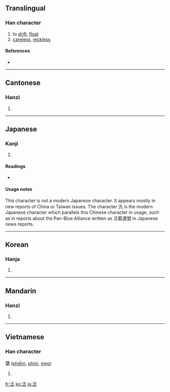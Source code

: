 {{also|汎}}
==Translingual==

===Han character===
{{Han char|rn=85|rad=水|as=05|sn=8|four=3213<sub>7</sub>|canj=水竹戈人 (EHIO)}}

# to [[drift]], [[float]]
# [[careless]], [[reckless]]

====References====
* {{Han ref|kx=0616.210|dkj=17298|dj=1011.040|hdz=31569.020|uh=6CDB|ud=27867|bh=AA78|bd=43640}}

----

==Cantonese==

===Hanzi===
{{yue-hanzi|jyut=|y=[[faan3]]}}

# {{defn|Cantonese}}

----

==Japanese==

===Kanji===
{{ja-kanji|grade=|rs=水05}}

# {{defn|Japanese}}

====Readings====
* {{ja-readings|on=[[はん]] (han), [[ほう]] (hō)|kun=[[うかぶ]] (ukabu)}}

====Usage notes====
This character is not a modern Japanese character. It appears mostly in new reports of China or Taiwan issues. The character 汎 is the modern Japanese character which parallels this Chinese character in usage, such as in reports about the Pan-Blue Alliance written as 泛藍連盟 in Japanese news reports.

----

==Korean==

===Hanja===
{{ko-hanja|hangeul=[[범]], [[봉]]|eumhun=|rv=beom, bong|mr=pŏm, pong|y=pem, pong}}

# {{defn|Korean}}

----

==Mandarin==

===Hanzi===
{{cmn-hanzi|pin=[[fàn]] ([[fan4]])|wg=fan<sup>4</sup>}}

# {{defn|Mandarin}}

----

==Vietnamese==

===Han character===
'''泛''' ([[phiếm]], [[phím]], [[mẹp]])

# {{defn|Vietnamese}}

[[fr:泛]]
[[ko:泛]]
[[ja:泛]]